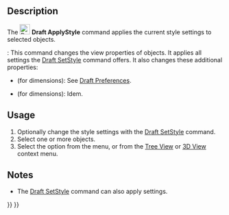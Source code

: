 <languages/>

{{Docnav
|[[Draft_WorkingPlaneProxy|WorkingPlaneProxy]]
|[[Draft_Heal|Heal]]
|[[Draft_Workbench|Draft]]
|IconL=Draft_WorkingPlaneProxy.svg
|IconR=Draft_Heal.svg
|IconC=Workbench_Draft.svg
}}

{{GuiCommand
|Name=Draft ApplyStyle
|MenuLocation=Utilities → Apply Current Style
|Workbenches=[[Draft_Workbench|Draft]]
|SeeAlso=[[Draft_SetStyle|Draft SetStyle]]
}}

==Description==

The [[Image:Draft_ApplyStyle.svg|24px]] '''Draft ApplyStyle''' command applies the current style settings to selected objects.

{{Version|0.21}}: This command changes the view properties of objects. It applies all settings the [[Draft_SetStyle|Draft SetStyle]] command offers. It also changes these additional properties:
* {{PropertyView|Decimals}} (for dimensions): See [[Draft_Preferences#Texts_and_dimensions|Draft Preferences]].
* {{PropertyView|ShowLine}} (for dimensions): Idem.

==Usage==

# Optionally change the style settings with the [[Draft_SetStyle|Draft SetStyle]] command.
# Select one or more objects.
# Select the {{MenuCommand|Utilities → [[Image:Draft_ApplyStyle.svg|16px]] Apply Current Style}} option from the menu, or from the [[Tree_View|Tree View]] or [[3D_View|3D View]] context menu.

==Notes==

* The [[Draft_SetStyle|Draft SetStyle]] command can also apply settings.


{{Docnav
|[[Draft_WorkingPlaneProxy|WorkingPlaneProxy]]
|[[Draft_Heal|Heal]]
|[[Draft_Workbench|Draft]]
|IconL=Draft_WorkingPlaneProxy.svg
|IconR=Draft_Heal.svg
|IconC=Workbench_Draft.svg
}}

{{Draft Tools navi{{#translation:}}}}
{{Userdocnavi{{#translation:}}}}